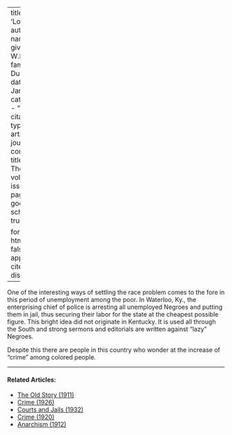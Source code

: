 
---
title: 'Logic'
author:
  - name:
      given: W.E.B.
      family: Du Bois
date: Jan. 1914
categories: 
  - ""
citation: 
  type: article-journal
  container-title: The Crisis
  volume: 9
  issue: 3
  page: 132
google-scholar: true

format:
  html:
    toc: false
    appendix-cite-as: display
---



One of the interesting ways of settling the race problem comes to the
fore in this period of unemployment among the poor. In Waterloo, Ky.,
the enterprising chief of police is arresting all unemployed Negroes and
putting them in jail, thus securing their labor for the state at the
cheapest possible figure. This bright idea did not originate in
Kentucky. It is used all through the South and strong sermons and
editorials are written against "lazy" Negroes.

Despite this there are people in this country who wonder at the increase
of "crime" among colored people.

<!-- Similar articles start here -->

<hr>
#### Related Articles:

* [The Old Story (1911)](/Volumes/01/03/old_story.html)
* [Crime (1926)](/Volumes/32/01/crime.html)
* [Courts and Jails (1932)](/Volumes/39/04/courts_and_jails.html)
* [Crime (1920)](/Volumes/19/04/crime.html)
* [Anarchism (1912)](/Volumes/04/04/anarchism.html)

<!-- Similar articles end here -->